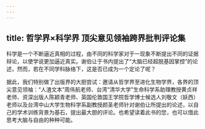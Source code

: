 ```yaml
---
---
---
```

title: 哲学界×科学界 顶尖意见领袖跨界批判评论集
---




科学是一个不断逼近真相的过程，由不同的科学家对于一现象不断提出不同的证据辩论，以使学说更加逼近真实。谢伯让于书内提出了“大脑已经超脱基因掌控”的论述，然而，若在不同学科脉络下，这是否已成为一个定论了呢？

据此，我们特别做了出版界的大胆尝试：邀请从哲学界至进化生物学界，各界的顶尖意见领袖：“人渣文本”周伟航老师、台湾“清华大学”生命科学系助理教授黄贞祥老师、资深出版人陈颖青老师、英国伦敦国王学院哲学博士候选人刘敬文（妖西）老师以及台湾中山大学生物科学系副教授颜圣老师针对谢伯让所提出的论述，以自己的学术训练背景为基石，提出最大胆的评论。也希望读着此书的您，也可以借此思考大脑与自由的种种可能。